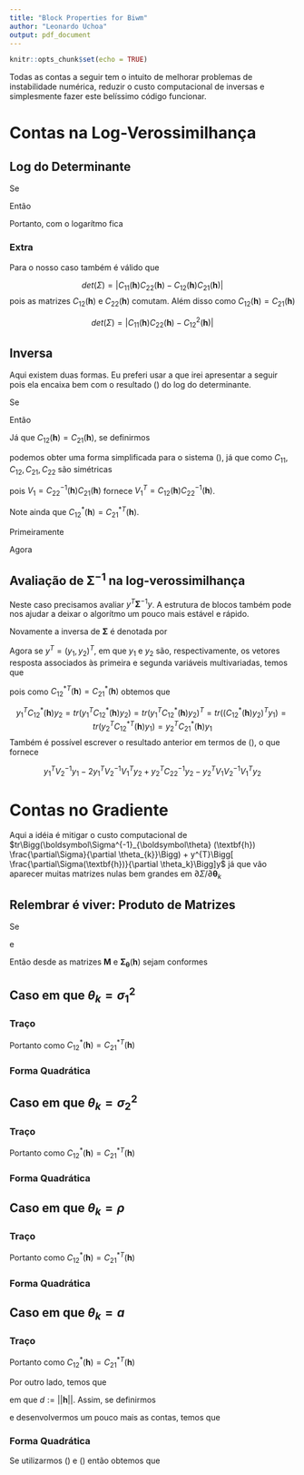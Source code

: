 ```yaml
---
title: "Block Properties for Biwm"
author: "Leonardo Uchoa"
output: pdf_document
---
```


```r
knitr::opts_chunk$set(echo = TRUE)
```

Todas as contas a seguir tem o intuito de melhorar problemas de instabilidade numérica, reduzir o custo computacional de inversas e simplesmente fazer este belíssimo código funcionar.

# Contas na Log-Verossimilhança
## Log do Determinante

Se 

\begin{equation}
\boldsymbol\Sigma_{\boldsymbol\theta} (\textbf{h}) =
\begin{pmatrix}
  C_{11}( \textbf{h} ) & C_{12}( \textbf{h} ) \\
  C_{21}( \textbf{h} ) & C_{22}( \textbf{h} )
\end{pmatrix}
\end{equation}

Então 

\begin{equation}
det(\Sigma) = | \Sigma | =
  \Bigg|
      C_{11}(\textbf{h}) - C_{12}(\textbf{h})C_{22}^{-1}(\textbf{h})C_{21}(\textbf{h})
  \Bigg| * \Bigg| C_{22}(\textbf{h}) \Bigg|
\end{equation}

Portanto, com o logarítmo fica

\begin{equation}
\label{eq:log_det}
log(det(\Sigma)) = 
  log\Bigg|
      C_{11}(\textbf{h}) - C_{12}(\textbf{h})C_{22}^{-1}(\textbf{h})C_{21}(\textbf{h})
  \Bigg| + 
  log\Bigg| C_{22}(\textbf{h}) \Bigg|
\end{equation}

### Extra

Para o nosso caso também é válido que 

$$
det(\Sigma) = \Bigg| C_{11}(\textbf{h})C_{22}(\textbf{h}) -
C_{12}(\textbf{h})C_{21}(\textbf{h})\Bigg|
$$
pois as matrizes $C_{12}(\textbf{h})$ e $C_{22}(\textbf{h})$ comutam. Além disso como $C_{12}(\textbf{h}) = C_{21}(\textbf{h})$

$$
det(\Sigma) = \Bigg| C_{11}(\textbf{h})C_{22}(\textbf{h}) -
C^{2}_{12}(\textbf{h})\Bigg|
$$

## Inversa

Aqui existem duas formas. Eu preferi usar a que irei apresentar a seguir pois ela encaixa bem com o resultado (\ref{eq:log_det}) do log do determinante\footnote{Apesar de eu achar que não tem como o alimentar o optim com as inversas obtidas, para ganhar tempo}.

Se 

\begin{equation}
\boldsymbol\Sigma^{-1}_{\boldsymbol\theta} (\textbf{h}) =
\begin{pmatrix}
  C_{11}^{*}( \textbf{h} ) & C_{12}^{*}( \textbf{h} ) \\
  C_{21}^{*}( \textbf{h} ) & C_{22}^{*}( \textbf{h} )
\end{pmatrix}
\end{equation}

Então 

\begin{equation}
\label{eq_sistem:block_inv}
\begin{aligned}
C_{11}^{*}( \textbf{h} ) &= %C_{11}
\Bigg[C_{11}(\textbf{h}) - C_{12}(\textbf{h})C_{22}^{-1}(\textbf{h})C_{21}(\textbf{h})  \Bigg]^{-1} \\
C_{12}^{*}( \textbf{h} ) &= - %C_{12}
\Bigg[C_{11}(\textbf{h}) - C_{12}(\textbf{h})C_{22}^{-1}(\textbf{h})C_{21}(\textbf{h})  \Bigg]^{-1}C_{12}(\textbf{h})C_{22}^{-1}(\textbf{h})  \\
C_{21}^{*}( \textbf{h} ) &= -  %C_{21}
C_{22}^{-1}(\textbf{h})C_{21}(\textbf{h}) \Bigg[C_{11}(\textbf{h}) - C_{12}(\textbf{h})C_{22}^{-1}(\textbf{h})C_{21}(\textbf{h})  \Bigg]^{-1}  \\
C_{22}^{*}( \textbf{h} ) &= C_{22}^{-1}(\textbf{h}) + %C_{22}
C_{22}^{-1}(\textbf{h})C_{21}(\textbf{h}) \Bigg[C_{11}(\textbf{h}) - C_{12}(\textbf{h})C_{22}^{-1}(\textbf{h})C_{21}(\textbf{h})  \Bigg]^{-1}C_{12}(\textbf{h})C_{22}^{-1}(\textbf{h})  \\
\end{aligned}
\end{equation}

Já que\footnote{No artigo $\Sigma$ é definida assim} $C_{12}(\textbf{h}) = C_{21}(\textbf{h})$, se definirmos

\begin{equation}
\begin{aligned}
V_1 &:= C_{22}^{-1}(\textbf{h})C_{21}(\textbf{h}) \\
V_2 &:= C_{11}(\textbf{h}) - C_{12}(\textbf{h})C_{22}^{-1}(\textbf{h})C_{21}(\textbf{h})
\end{aligned}
\end{equation}

podemos obter uma forma simplificada para o sistema (\ref{eq_sistem:block_inv}), já que como $C_{11},C_{12},C_{21},C_{22}$ são simétricas

\begin{equation}
\begin{aligned}
C_{11}^{*}( \textbf{h} ) &= V_2^{-1} \\
C_{12}^{*}( \textbf{h} ) &= -V_2^{-1}V_1^{T} \\
C_{21}^{*}( \textbf{h} ) &= -V_1V_2^{-1} \\
C_{22}^{*}( \textbf{h} ) &=  C_{22}^{-1}( \textbf{h} ) -V_1V_2^{-1}V_1^{T}
\end{aligned}
\end{equation}

pois $V_1 = C_{22}^{-1}(\textbf{h})C_{21}(\textbf{h})$ fornece $V_1^{T} = C_{12}(\textbf{h})C_{22}^{-1}(\textbf{h})$. 

Note ainda que $C_{12}^{*}( \textbf{h} ) = C_{21}^{*T}( \textbf{h} )$.

\textbf{\underline{Prova:}}

Primeiramente

\begin{equation}
\begin{aligned}
V_2^{T} &= C_{11}(\textbf{h}) - (C_{12}(\textbf{h})C_{22}^{-1}(\textbf{h})C_{12}(\textbf{h}))^{T} \\
&=C_{11}(\textbf{h}) -
C_{12}(\textbf{h})(C_{12}(\textbf{h})C_{22}^{-1}(\textbf{h}))^{T} \\
&=C_{11}(\textbf{h}) - 
C_{12}(\textbf{h})C_{22}^{-1}(\textbf{h})C_{12}(\textbf{h}) 
\\
&= V_2
\end{aligned}
\end{equation}

Agora

\begin{equation}
\begin{aligned}
C_{12}^{*T}( \textbf{h} ) &= -(V_2^{-1}V_1^{T})^{T} \\
&= V_1^{T}(V_2^{-1})^{T} \\
&= V_1^{T}(V_2^{-1}) \\
&= C_{21}^{*}( \textbf{h} )
\end{aligned}
\end{equation}

## Avaliação de $\boldsymbol\Sigma^{-1}$ na log-verossimilhança

Neste caso precisamos avaliar $y^{T}\boldsymbol\Sigma^{-1}y$. A estrutura de blocos também pode nos ajudar a deixar o algorítmo um pouco mais estável e rápido.

Novamente a inversa de $\boldsymbol\Sigma$ é denotada por

\begin{equation}
\boldsymbol\Sigma^{-1}_{\boldsymbol\theta} (\textbf{h}) =
\begin{pmatrix}
  C_{11}^{*}( \textbf{h} ) & C_{12}^{*}( \textbf{h} ) \\
  C_{21}^{*}( \textbf{h} ) & C_{22}^{*}( \textbf{h} )
\end{pmatrix}
\end{equation}

Agora se $y^{T} = (y_1,y_2)^{T}$, em que $y_1$ e $y_2$ são, respectivamente, os vetores resposta associados às primeira e segunda variáveis multivariadas, temos que 

\begin{equation}
\label{eq:inv_log_like}
\begin{aligned}
y^{T}\boldsymbol\Sigma^{-1}_{\boldsymbol\theta} (\textbf{h})y &=
y^{T}\begin{pmatrix}
  C_{11}^{*}( \textbf{h} ) & C_{12}^{*}( \textbf{h} ) \\
  C_{21}^{*}( \textbf{h} ) & C_{22}^{*}( \textbf{h} )
\end{pmatrix}y \\
&=(y_1,y_2)^{T}\begin{pmatrix}
  C_{11}^{*}( \textbf{h} ) & C_{12}^{*}( \textbf{h} ) \\
  C_{21}^{*}( \textbf{h} ) & C_{22}^{*}( \textbf{h} )
\end{pmatrix}\begin{pmatrix}y_1 \\ y_2\end{pmatrix} \\
&= (y_1,y_2)^{T}\begin{pmatrix}
C_{11}^{*}( \textbf{h} )y_1 + C_{12}^{*}( \textbf{h} )y_2 \\
  C_{21}^{*}( \textbf{h} )y_1 + C_{22}^{*}( \textbf{h} )y_2
\end{pmatrix} \\
&= y_1^{T}C_{11}^{*}( \textbf{h} )y_1 + y_1^{T}C_{12}^{*}( \textbf{h} )y_2 + y_2^{T}C_{21}^{*}( \textbf{h} )y_1 + y_2^{T}C_{22}^{*}( \textbf{h} )y_2 \\
&= y_1^{T}C_{11}^{*}( \textbf{h} )y_1 + 2y_1^{T}C_{12}^{*}( \textbf{h} )y_2 + y_2^{T}C_{22}^{*}( \textbf{h} )y_2
\end{aligned}
\end{equation}

pois como $C_{12}^{*T}( \textbf{h} ) = C_{21}^{*}( \textbf{h} )$ obtemos que 

$$y_1^{T}C_{12}^{*}( \textbf{h} )y_2 = tr(y_1^{T}C_{12}^{*}( \textbf{h} )y_2) = tr(y_1^{T}C_{12}^{*}( \textbf{h} )y_2)^{T} = tr((C_{12}^{*}( \textbf{h} )y_2)^{T}y_1) =  tr(y_2^{T}C_{12}^{*T}( \textbf{h} )y_1) = y_2^{T}C_{21}^{*}( \textbf{h} )y_1$$
Também é possível escrever o resultado anterior em termos de (\ref{eq:inv_log_like}), o que fornece

$$
y_1^{T}V_2^{-1}y_1 - 2y_1^{T}V_2^{-1}V_1^{T}y_2 + y_2^{T}C_{22}^{-1}y_2 - y_2^{T}V_1V_2^{-1}V_1^{T}y_2
$$


# Contas no Gradiente

Aqui a idéia é mitigar o custo computacional de $tr\Bigg(\boldsymbol\Sigma^{-1}_{\boldsymbol\theta} (\textbf{h}) \frac{\partial\Sigma}{\partial \theta_{k}}\Bigg) + y^{T}\Bigg[ \frac{\partial\Sigma(\textbf{h})}{\partial \theta_k}\Bigg]y$ já que vão aparecer muitas matrizes nulas bem grandes em $\partial\Sigma / \partial \boldsymbol\theta_{k}$

## Relembrar é viver: Produto de Matrizes

Se 

\begin{equation}
\boldsymbol\Sigma_{\boldsymbol\theta} (\textbf{h}) =
\begin{pmatrix}
  C_{11}( \textbf{h} ) & C_{12}( \textbf{h} ) \\
  C_{21}( \textbf{h} ) & C_{22}( \textbf{h} )
\end{pmatrix}
\end{equation}

e 

\begin{equation}
\boldsymbol M  =
\begin{pmatrix}
  A & B \\
  C & D
\end{pmatrix}
\end{equation}

Então desde as matrizes $\boldsymbol M$ e $\boldsymbol\Sigma_{\boldsymbol\theta} (\textbf{h})$ sejam conformes

\begin{equation}
\boldsymbol\Sigma_{\boldsymbol\theta} (\textbf{h}) \boldsymbol M =
\begin{pmatrix}
  C_{11}( \textbf{h} )A + C_{12}( \textbf{h} )C &
  C_{11}( \textbf{h} )B + C_{12}( \textbf{h} )D\\
  C_{21}( \textbf{h} )A + C_{22}( \textbf{h} )C &
  C_{21}( \textbf{h} )B + C_{22}( \textbf{h} )D\\
\end{pmatrix}
\end{equation}


## Caso em que $\theta_{k} = \sigma^2_1$

### Traço

\begin{equation}
\begin{aligned}
\boldsymbol\Sigma^{-1}_{\boldsymbol\theta} (\textbf{h}) \frac{\partial\Sigma}{\partial \sigma^2_1} &= 
\begin{pmatrix}
  C_{11}^{*}( \textbf{h} ) & C_{12}^{*}( \textbf{h} ) \\
  C_{21}^{*}( \textbf{h} ) & C_{22}^{*}( \textbf{h} )
\end{pmatrix}
\begin{pmatrix}
  M(\textbf{h} | \nu_1,a) & \\
  \frac{\rho \sigma_2}{2 \sigma_1} M(\textbf{h} | \frac{\nu_1 + \nu_2}{2},a) & \textbf{\huge o }
\end{pmatrix} \\
&= 
\begin{pmatrix}
  C_{11}^{*}( \textbf{h} )M(\textbf{h} | \nu_1,a) + C_{12}^{*}( \textbf{h} )\frac{\rho \sigma_2}{2 \sigma_1} M(\textbf{h} | \frac{\nu_1 + \nu_2}{2},a) &
  C_{11}^{*}( \textbf{h} )\frac{\rho \sigma_2}{2 \sigma_1} M(\textbf{h} | \frac{\nu_1 + \nu_2}{2},a)\\
  C_{21}^{*}( \textbf{h} )M(\textbf{h} | \nu_1,a) + C_{22}^{*}( \textbf{h} )\frac{\rho \sigma_2}{2 \sigma_1} M(\textbf{h} | \frac{\nu_1 + \nu_2}{2},a) &
  C_{21}^{*}( \textbf{h} )\frac{\rho \sigma_2}{2 \sigma_1} M(\textbf{h} | \frac{\nu_1 + \nu_2}{2},a) \\
\end{pmatrix}
\end{aligned}
\end{equation}

Portanto como $C_{12}^{*}(\textbf{h}) = C_{21}^{*T}(\textbf{h})$

\begin{equation}
\begin{aligned}
tr\Bigg(\boldsymbol\Sigma^{-1}_{\boldsymbol\theta} (\textbf{h}) \frac{\partial\Sigma}{\partial \sigma^2_1}\Bigg) &= 
tr\Bigg( 
C_{11}^{*}( \textbf{h} )M(\textbf{h} | \nu_1,a)
\Bigg) +
2 tr\Bigg( 
 C_{12}^{*}( \textbf{h} )\frac{\rho \sigma_2}{2 \sigma_1} M(\textbf{h} | \frac{\nu_1 + \nu_2}{2},a)
\Bigg) \\
&= 
tr\Bigg( 
C_{11}^{*}( \textbf{h} )M(\textbf{h} | \nu_1,a)
\Bigg) +
\frac{\rho \sigma_2}{\sigma_1} tr\Bigg( 
 C_{12}^{*}( \textbf{h} ) M(\textbf{h} | \frac{\nu_1 + \nu_2}{2},a)
\Bigg) \\
&= 
\frac{1}{\sigma^2_1} tr\Bigg(C_{11}^{*}( \textbf{h} ) C_{11}( \textbf{h} ) \Bigg) +
\frac{1}{\sigma^2_1} tr\Bigg( 
 C_{12}^{*}( \textbf{h} ) C_{12}( \textbf{h} ) 
\Bigg) \\
&=
\frac{1}{\sigma^2_1}\Bigg[ tr\Bigg(C_{11}^{*}( \textbf{h} ) C_{11}( \textbf{h} ) \Bigg) +tr\Bigg( 
 C_{12}^{*}( \textbf{h} ) C_{12}( \textbf{h} ) 
\Bigg)\Bigg]
\end{aligned}
\end{equation}

### Forma Quadrática

\begin{equation}
\begin{aligned}
y^{T}\Bigg[ \frac{\partial\Sigma(\textbf{h})}{\partial \theta_k}\Bigg]y 
&= 
\begin{pmatrix} y_1^T & y_2^T \end{pmatrix}
\begin{pmatrix} 
  M(\textbf{h}|\nu_1,a) &  \\ 
  \rho \frac{\sigma_2}{2\sigma_1} M(\textbf{h}|\nu_3,a) & \textbf{\huge o }
\end{pmatrix} 
\begin{pmatrix} y_1 \\ y_2 \end{pmatrix} \\
&=
\begin{pmatrix} y_1^T & y_2^T \end{pmatrix}
\begin{pmatrix} 
  M(\textbf{h}|\nu_1,a)y_1 +  \rho \frac{\sigma_2}{2\sigma_1} M(\textbf{h}|\nu_3,a)y_2 \\ 
  \rho \frac{\sigma_2}{2\sigma_1} M(\textbf{h}|\nu_3,a)y_1 
\end{pmatrix} \\
&= 
y_1^{T}M(\textbf{h}|\nu_1,a)y_1 + 
y_1^{T}\rho \frac{\sigma_2}{2\sigma_1} M(\textbf{h}|\nu_3,a)y_2 +
y_2^{T}\rho \frac{\sigma_2}{2\sigma_1} M(\textbf{h}|\nu_3,a)y_1 \\
&=
y_1^{T}M(\textbf{h}|\nu_1,a)y_1 + 
\rho \frac{\sigma_2}{\sigma_1} y_1^{T}M(\textbf{h}|\nu_3,a)y_2 \\
&=
\frac{1}{\sigma^2_1} y_1^{T} \Bigg[
C_{11}( \textbf{h} | \nu_1,a)y_1 + C_{12}( \textbf{h}| \nu_3,a)y_2
\Bigg]
\end{aligned}
\end{equation}

## Caso em que $\theta_{k} = \sigma^2_2$

### Traço

\begin{equation}
\begin{aligned}
\boldsymbol\Sigma^{-1}_{\boldsymbol\theta} (\textbf{h}) \frac{\partial\Sigma}{\partial \sigma^2_2} &= 
\begin{pmatrix}
  C_{11}^{*}( \textbf{h} ) & C_{12}^{*}( \textbf{h} ) \\
  C_{21}^{*}( \textbf{h} ) & C_{22}^{*}( \textbf{h} )
\end{pmatrix}
\begin{pmatrix}
  \textbf{\huge o } & \\
  \frac{\rho \sigma_1}{2 \sigma_2} M(\textbf{h} | \frac{\nu_1 + \nu_2}{2},a) & M(\textbf{h} | \nu_2,a)
\end{pmatrix}\\
&= 
\begin{pmatrix}
  C_{12}^{*}( \textbf{h} )\frac{\rho \sigma_1}{2 \sigma_2} M(\textbf{h} | \frac{\nu_1 + \nu_2}{2},a) &
  C_{11}^{*}( \textbf{h} )\frac{\rho \sigma_1}{2 \sigma_2} M(\textbf{h} | \frac{\nu_1 + \nu_2}{2},a) + C_{12}^{*}( \textbf{h} )M(\textbf{h} | \nu_2,a)\\
  C_{22}^{*}( \textbf{h} )\frac{\rho \sigma_1}{2 \sigma_2} M(\textbf{h} | \frac{\nu_1 + \nu_2}{2},a) &
  C_{21}^{*}( \textbf{h} )\frac{\rho \sigma_1}{2 \sigma_2} M(\textbf{h} | \frac{\nu_1 + \nu_2}{2},a) + C_{22}^{*}( \textbf{h} )M(\textbf{h} | \nu_2,a)\\
\end{pmatrix}
\end{aligned}
\end{equation}

Portanto como $C_{12}^{*}(\textbf{h}) = C_{21}^{*T}(\textbf{h})$

\begin{equation}
\begin{aligned}
tr\Bigg(\boldsymbol\Sigma^{-1}_{\boldsymbol\theta} (\textbf{h}) \frac{\partial\Sigma}{\partial \sigma^2_2}\Bigg) &= 
tr\Bigg( 
C_{22}^{*}( \textbf{h} )M(\textbf{h} | \nu_2,a)
\Bigg) +
2 tr\Bigg( 
 C_{12}^{*}( \textbf{h} )\frac{\rho \sigma_1}{2 \sigma_2} M(\textbf{h} | \frac{\nu_1 + \nu_2}{2},a)
\Bigg) \\
&= tr\Bigg( 
C_{22}^{*}( \textbf{h} )M(\textbf{h} | \nu_2,a)
\Bigg) +
\frac{\rho \sigma_1}{\sigma_2} tr\Bigg( 
 C_{12}^{*}( \textbf{h} ) M(\textbf{h} | \frac{\nu_1 + \nu_2}{2},a)
\Bigg) \\
&= 
\frac{1}{\sigma^2_2} tr\Bigg(C_{22}^{*}( \textbf{h} ) C_{22}( \textbf{h} ) \Bigg) +
\frac{1}{\sigma^2_2} tr\Bigg( 
 C_{12}^{*}( \textbf{h} ) C_{12}( \textbf{h} ) 
\Bigg) \\
&=
\frac{1}{\sigma^2_2}\Bigg[ tr\Bigg(C_{22}^{*}( \textbf{h} ) C_{22}( \textbf{h} ) \Bigg) +tr\Bigg( 
 C_{12}^{*}( \textbf{h} ) C_{12}( \textbf{h} ) \Bigg)\Bigg] 
\end{aligned}
\end{equation}

### Forma Quadrática

\begin{equation}
\begin{aligned}
y^{T}\Bigg[ \frac{\partial\Sigma(\textbf{h})}{\partial \theta_k}\Bigg]y 
&= 
\begin{pmatrix}  y_1^T & y_2^T \end{pmatrix}
\begin{pmatrix} 
  \textbf{\huge o } &  \\ 
  \rho \frac{\sigma_1}{2\sigma_2} M(\textbf{h}|\nu_3,a) &  
  M(\textbf{h}|\nu_2,a)
\end{pmatrix} 
\begin{pmatrix} y_1 \\ y_2 \end{pmatrix} \\
&=
\begin{pmatrix}  y_1^T & y_2^T \end{pmatrix}
\begin{pmatrix} 
  \rho \frac{\sigma_1}{2\sigma_2} M(\textbf{h}|\nu_3,a)y_2 \\ 
  \rho \frac{\sigma_1}{2\sigma_2} M(\textbf{h}|\nu_3,a)y_1 +
    M(\textbf{h}|\nu_2,a)y_2
\end{pmatrix} \\
&= 
y_2^{T}M(\textbf{h}|\nu_1,a)y_2 + 
y_1^{T}\rho \frac{\sigma_1}{2\sigma_2} M(\textbf{h}|\nu_3,a)y_2 +
y_2^{T}\rho \frac{\sigma_1}{2\sigma_2} M(\textbf{h}|\nu_3,a)y_1 \\
&=
y_2^{T}M(\textbf{h}|\nu_1,a)y_2 + 
\rho \frac{\sigma_1}{\sigma_2} y_1^{T}M(\textbf{h}|\nu_3,a)y_2 \\
&=
\frac{1}{\sigma^2_2} \Bigg[
y^{T}_2 C_{22}( \textbf{h} | \nu_1,a) + y^{T}_1 C_{12}( \textbf{h}| \nu_3,a)\Bigg]y_2
\end{aligned}
\end{equation}


## Caso em que $\theta_{k} = \rho$

### Traço

\begin{equation}
\begin{aligned}
\boldsymbol\Sigma^{-1}_{\boldsymbol\theta} (\textbf{h}) \frac{\partial\Sigma}{\partial \rho} &= 
\begin{pmatrix}
  C_{11}^{*}( \textbf{h} ) & C_{12}^{*}( \textbf{h} ) \\
  C_{21}^{*}( \textbf{h} ) & C_{22}^{*}( \textbf{h} )
\end{pmatrix}
\begin{pmatrix}
  \textbf{\huge o } & \\
  \sigma_1\sigma_2 M(\textbf{h} | \frac{\nu_1 + \nu_2}{2},a) & \textbf{\huge o }
\end{pmatrix}\\
&= 
\begin{pmatrix}
  C_{12}^{*}( \textbf{h} )\sigma_1\sigma_2 M(\textbf{h} | \frac{\nu_1 + \nu_2}{2},a) &
  C_{11}^{*}( \textbf{h} )\sigma_1\sigma_2 M(\textbf{h} | \frac{\nu_1 + \nu_2}{2},a)\\
  C_{22}^{*}( \textbf{h} )\sigma_1\sigma_2 M(\textbf{h} | \frac{\nu_1 + \nu_2}{2},a) &
  C_{21}^{*}( \textbf{h} )\sigma_1\sigma_2 M(\textbf{h} | \frac{\nu_1 + \nu_2}{2},a)\\
\end{pmatrix}
\end{aligned}
\end{equation}

Portanto como $C_{12}^{*}(\textbf{h}) = C_{21}^{*T}(\textbf{h})$

\begin{equation}
\begin{aligned}
tr\Bigg(\boldsymbol\Sigma^{-1}_{\boldsymbol\theta} (\textbf{h}) \frac{\partial\Sigma}{\partial \rho}\Bigg) &= 
2\sigma_1\sigma_2tr\Bigg( 
 C_{22}^{*}( \textbf{h} ) M(\textbf{h} | \frac{\nu_1 + \nu_2}{2},a)
\Bigg)
\end{aligned}
\end{equation}

### Forma Quadrática

\begin{equation}
\begin{aligned}
y^{T}\Bigg[ \frac{\partial\Sigma(\textbf{h})}{\partial \theta_k}\Bigg]y 
&= 
\begin{pmatrix}  y_1^T & y_2^T \end{pmatrix}
\begin{pmatrix} 
  \textbf{\huge o } &  \\ 
  \sigma_1 \sigma_2 M(\textbf{h}|\nu_3,a) &  
  \textbf{\huge o }
\end{pmatrix} 
\begin{pmatrix} y_1 \\ y_2 \end{pmatrix} \\
&=
\begin{pmatrix}  y_1^T & y_2^T \end{pmatrix}
\begin{pmatrix} 
  \sigma_1 \sigma_2 M(\textbf{h}|\nu_3,a)y_2 \\ 
  \sigma_1 \sigma_2 M(\textbf{h}|\nu_3,a)y_1
\end{pmatrix} \\
&= 
y_1^{T}\sigma_1 \sigma_2 M(\textbf{h}|\nu_3,a)y_2 +
y_2^{T}\sigma_1 \sigma_2 M(\textbf{h}|\nu_3,a)y_1 \\
&=
2\sigma_1 \sigma_2 y_1^{T}M(\textbf{h}|\nu_3,a)y_2
\end{aligned}
\end{equation}


## Caso em que $\theta_{k} = a$

### Traço

\begin{equation}
\begin{aligned}
\boldsymbol\Sigma^{-1}_{\boldsymbol\theta} (\textbf{h}) \frac{\partial\Sigma}{\partial a} &= 
\begin{pmatrix}
  C_{11}^{*}( \textbf{h} ) & C_{12}^{*}( \textbf{h} ) \\
  C_{21}^{*}( \textbf{h} ) & C_{22}^{*}( \textbf{h} )
\end{pmatrix}
\begin{pmatrix}
  \sigma^2_1 M^{'}(\textbf{h} |\nu_1,a) & 
  \rho\sigma_1\sigma_2M^{'}(\textbf{h} | \frac{\nu_1 + \nu_2}{2},a)\\
  \rho\sigma_1\sigma_2M^{'}(\textbf{h} | \frac{\nu_1 + \nu_2}{2},a) &
  \sigma^2_2 M^{'}(\textbf{h} |\nu_2,a)
\end{pmatrix}\\
&= 
\begin{pmatrix}
  C_{11}^{*}( \textbf{h} )\sigma^2_1 M^{'}(\textbf{h} |\nu_1,a) + C_{12}^{*}( \textbf{h} )\rho\sigma_1\sigma_2M^{'}(\textbf{h} | \frac{\nu_1 + \nu_2}{2},a) &
  C_{11}^{*}( \textbf{h} )\rho\sigma_1\sigma_2M^{'}(\textbf{h} | \frac{\nu_1 + \nu_2}{2},a) + C_{12}^{*}( \textbf{h} )\sigma^2_2 M^{'}(\textbf{h} |\nu_2,a)\\
  C_{21}^{*}( \textbf{h} )\sigma^2_1 M^{'}(\textbf{h} |\nu_1,a) + C_{22}^{*}( \textbf{h} )\rho\sigma_1\sigma_2M^{'}(\textbf{h} | \frac{\nu_1 + \nu_2}{2},a) &
  C_{21}^{*}( \textbf{h} )\rho\sigma_1\sigma_2M^{'}(\textbf{h} | \frac{\nu_1 + \nu_2}{2},a) + C_{22}^{*}( \textbf{h} )\sigma^2_2 M^{'}(\textbf{h} |\nu_2,a)\\
\end{pmatrix}
\end{aligned}
\end{equation}

Portanto como $C_{12}^{*}(\textbf{h}) = C_{21}^{*T}(\textbf{h})$

\begin{equation}
\begin{aligned}
tr\Bigg(\boldsymbol\Sigma^{-1}_{\boldsymbol\theta} (\textbf{h}) \frac{\partial\Sigma}{\partial a}\Bigg) = \text{ } 
& \sigma^2_1 tr\Bigg(C_{11}^{*}(\textbf{h}) M^{'}(\textbf{h} |\nu_1,a) \Bigg) + \\
& \sigma^2_2 tr\Bigg(C_{22}^{*}(\textbf{h}) M^{'}(\textbf{h} |\nu_2,a) \Bigg) + \\
& 2 \rho \sigma_2 \sigma_2 tr\Bigg(C_{12}^{*}(\textbf{h}) M^{'}(\textbf{h} | \frac{\nu_1 + \nu_2}{2},a) \Bigg)
\end{aligned}
\end{equation}

Por outro lado, temos que 

\begin{equation}
\label{eq:matern_deriv}
M^{'}(\textbf{h}|\nu,a) = \frac{\partial M(\textbf{h} | \nu ,a)}{ \partial a} = 
\frac{(\frac{2}{a})^{1-\nu}d^{\nu}}{\Gamma(\nu)}
  \Bigg[
    2\nu K_{\nu}(ad) - ad K_{\nu + 1 }(ad)
  \Bigg]
\end{equation}

em que $d := ||\textbf{h}||$. Assim, se definirmos

\begin{equation}
\label{eq:matern_deriv_labels}
\begin{aligned}
\phi_i &:= \frac{d(\frac{2}{ad})^{1-\nu_i}}{\Gamma(\nu_i)} \\
\Phi_i(\textbf{h}) &:= \Bigg[ 2\nu_i K_{\nu_i}(ad) - ad K_{\nu_i + 1 }(ad) \Bigg]
\end{aligned}
\end{equation}

e desenvolvermos um pouco mais as contas, temos que

\begin{equation}
\begin{aligned}
tr\Bigg(\boldsymbol\Sigma^{-1}_{\boldsymbol\theta} (\textbf{h}) \frac{\partial\Sigma}{\partial a}\Bigg) &= \text{ } 
\sigma^2_1 \phi_1 tr\Bigg(C_{11}^{*}(\textbf{h}) \Phi_1(\textbf{h}) \Bigg) + \\
& \sigma^2_2 \phi_2 tr\Bigg(C_{22}^{*}(\textbf{h}) \Phi_2(\textbf{h}) \Bigg) + \\
& 2 \rho \sigma_1 \sigma_2 \phi_3 tr\Bigg(C_{12}^{*}(\textbf{h}) \Phi_3(\textbf{h}) \Bigg) 
\end{aligned}
\end{equation}

### Forma Quadrática

\begin{equation}
\begin{aligned}
y^{T}\Bigg[ \frac{\partial\Sigma(\textbf{h})}{\partial \theta_k}\Bigg]y 
&= 
\begin{pmatrix}  y_1^T & y_2^T \end{pmatrix}
\begin{pmatrix} 
  \sigma^2_1 M^{'}(\textbf{h}|\nu_1,a) &  \\ 
  \rho \sigma_1 \sigma_2 M^{'}(\textbf{h}|\nu_3,a) & 
  \sigma^2_2M ^{'}(\textbf{h}|\nu_2,a)
\end{pmatrix} 
\begin{pmatrix} y_1 \\ y_2 \end{pmatrix} \\
&=
\begin{pmatrix}  y_1^T & y_2^T \end{pmatrix}
\begin{pmatrix} 
  \sigma^2_1 M^{'}(\textbf{h}|\nu_1,a)y_1 +
  \rho \sigma_1 \sigma_2 M^{'}(\textbf{h}|\nu_3,a)y_2\\ 
  \rho \sigma_1 \sigma_2 M^{'}(\textbf{h}|\nu_3,a)y_1 +
  \sigma^2_2 M^{'}(\textbf{h}|\nu_2,a)y_2 
\end{pmatrix} \\
&= 
y_1^{T}\sigma^2_1 M^{'}(\textbf{h}|\nu_1,a)y_1 +
y_1^{T}\rho \sigma_1 \sigma_2 M^{'}(\textbf{h}|\nu_3,a)y_2 +
y_2^{T}\rho \sigma_1 \sigma_2 M^{'}(\textbf{h}|\nu_3,a)y_1 +
y_2^{T}\sigma^2_2 M^{'}(\textbf{h}|\nu_2,a)y_2 \\
&= 
\sigma^2_1 y_1^{T} M^{'}(\textbf{h}|\nu_1,a)y_1 +
\sigma^2_2 y_2^{T} M^{'}(\textbf{h}|\nu_2,a)y_2 +
2\rho \sigma_1 \sigma_2  y_1^{T}M^{'}(\textbf{h}|\nu_3,a)y_2
\end{aligned}
\end{equation}

Se utilizarmos (\ref{eq:matern_deriv}) e (\ref{eq:matern_deriv_labels}) então obtemos que



\begin{equation}
\begin{aligned}
y^{T}\Bigg[ \frac{\partial\Sigma(\textbf{h})}{\partial \theta_k}\Bigg]y 
&= 
\sigma^2_1 \phi_1 y_1^{T}\Phi_1(\textbf{h}) y_1 +
\sigma^2_2 \phi_2 y_2^{T} \Phi_2(\textbf{h}) y_2 +
2\rho \sigma_1 \sigma_2  \phi_3 y_1^{T} \Phi_3(\textbf{h})y_2
\end{aligned}
\end{equation}
